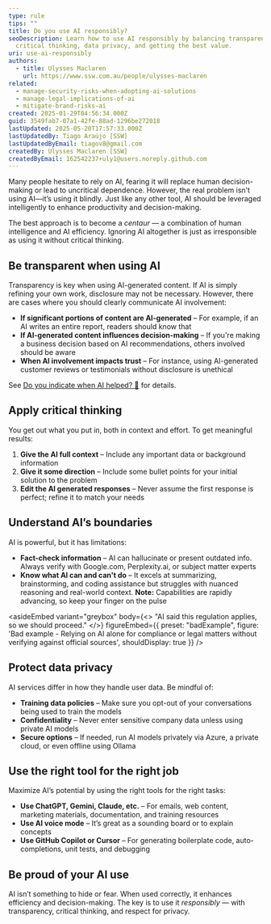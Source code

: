 ```yaml
---
type: rule
tips: ""
title: Do you use AI responsibly?
seoDescription: Learn how to use AI responsibly by balancing transparency,
  critical thinking, data privacy, and getting the best value.
uri: use-ai-responsibly
authors:
  - title: Ulysses Maclaren
    url: https://www.ssw.com.au/people/ulysses-maclaren
related:
  - manage-security-risks-when-adopting-ai-solutions
  - manage-legal-implications-of-ai
  - mitigate-brand-risks-ai
created: 2025-01-29T04:56:34.000Z
guid: 3549fab7-07a1-42fe-88ad-1296be272018
lastUpdated: 2025-05-20T17:57:33.000Z
lastUpdatedBy: Tiago Araújo [SSW]
lastUpdatedByEmail: tiagov8@gmail.com
createdBy: Ulysses Maclaren [SSW]
createdByEmail: 162542237+uly1@users.noreply.github.com
---
```

Many people hesitate to rely on AI, fearing it will replace human decision-making or lead to uncritical dependence. However, the real problem isn’t using AI—it’s using it blindly. Just like any other tool, AI should be leveraged intelligently to enhance productivity and decision-making.

The best approach is to become a *centaur* — a combination of human intelligence and AI efficiency. Ignoring AI altogether is just as irresponsible as using it without critical thinking.
<youtubeEmbed url="https://www.youtube.com/watch?v=LzFG7pUylZo" description="Video: If you think AI is cheating, you're doing it wrong | Ulysses Maclaren | Rules (6 min)" />

## Be transparent when using AI

Transparency is key when using AI-generated content. If AI is simply refining your own work, disclosure may not be necessary. However, there are cases where you should clearly communicate AI involvement:

* **If significant portions of content are AI-generated** – For example, if an AI writes an entire report, readers should know that
* **If AI-generated content influences decision-making** – If you're making a business decision based on AI recommendations, others involved should be aware
* **When AI involvement impacts trust** – For instance, using AI-generated customer reviews or testimonials without disclosure is unethical

See [Do you indicate when AI helped? 🤖](/indicate-ai-helped) for details.

## Apply critical thinking

You get out what you put in, both in context and effort. To get meaningful results:

1. **Give the AI full context** – Include any important data or background information
2. **Give it some direction** – Include some bullet points for your initial solution to the problem
3. **Edit the AI generated responses** – Never assume the first response is perfect; refine it to match your needs

## Understand AI’s boundaries

AI is powerful, but it has limitations:

* **Fact-check information** – AI can hallucinate or present outdated info. Always verify with Google.com, Perplexity.ai, or subject matter experts
* **Know what AI can and can't do** – It excels at summarizing, brainstorming, and coding assistance but struggles with nuanced reasoning and real-world context.
   **Note:** Capabilities are rapidly advancing, so keep your finger on the pulse

<asideEmbed
  variant="greybox"
  body={<>
    "AI said this regulation applies, so we should proceed."
  </>}
  figureEmbed={{
    preset: "badExample",
    figure: 'Bad example - Relying on AI alone for compliance or legal matters without verifying against official sources',
    shouldDisplay: true
  }}
/>

## Protect data privacy

AI services differ in how they handle user data. Be mindful of:

* **Training data policies** – Make sure you opt-out of your conversations being used to train the models
* **Confidentiality** – Never enter sensitive company data unless using private AI models
* **Secure options** – If needed, run AI models privately via Azure, a private cloud, or even offline using Ollama

## Use the right tool for the right job

Maximize AI’s potential by using the right tools for the right tasks:

* **Use ChatGPT, Gemini, Claude, etc.** – For emails, web content, marketing materials, documentation, and training resources
* **Use AI voice mode** – It’s great as a sounding board or to explain concepts
* **Use GitHub Copilot or Cursor** – For generating boilerplate code, auto-completions, unit tests, and debugging

## Be proud of your AI use

AI isn’t something to hide or fear. When used correctly, it enhances efficiency and decision-making. The key is to use it *responsibly* — with transparency, critical thinking, and respect for privacy.
